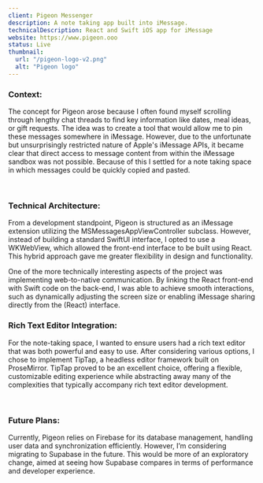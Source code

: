 ```yaml
---
client: Pigeon Messenger
description: A note taking app built into iMessage.
technicalDescription: React and Swift iOS app for iMessage
website: https://www.pigeon.ooo
status: Live
thumbnail:
  url: "/pigeon-logo-v2.png"
  alt: "Pigeon logo"
---
```


### Context:

The concept for Pigeon arose because I often found myself scrolling through lengthy chat threads to find key information like dates, meal ideas, or gift requests. The idea was to create a tool that would allow me to pin these messages somewhere in iMessage. However, due to the unfortunate but unsurprisingly restricted nature of Apple's iMessage APIs, it became clear that direct access to message content from within the iMessage sandbox was not possible. Because of this I settled for a note taking space in which messages could be quickly copied and pasted.

<div class="grid grid-cols-2 gap-2">
  <img
    src="/pigeon-4.png"
    alt=""
  />
  <img
    src="/pigeon-2.png"
    alt=""
  />
</div>

### Technical Architecture:

From a development standpoint, Pigeon is structured as an iMessage extension utilizing the MSMessagesAppViewController subclass. However, instead of building a standard SwiftUI interface, I opted to use a WKWebView, which allowed the front-end interface to be built using React. This hybrid approach gave me greater flexibility in design and functionality.

One of the more technically interesting aspects of the project was implementing web-to-native communication. By linking the React front-end with Swift code on the back-end, I was able to achieve smooth interactions, such as dynamically adjusting the screen size or enabling iMessage sharing directly from the (React) interface.

### Rich Text Editor Integration:

For the note-taking space, I wanted to ensure users had a rich text editor that was both powerful and easy to use. After considering various options, I chose to implement TipTap, a headless editor framework built on ProseMirror. TipTap proved to be an excellent choice, offering a flexible, customizable editing experience while abstracting away many of the complexities that typically accompany rich text editor development.


<div class="grid grid-cols-2 gap-2">
  <img
    src="/pigeon-3.png"
    alt=""
  />
  <img
    src="/pigeon-1.png"
    alt=""
  />
</div>

### Future Plans:

Currently, Pigeon relies on Firebase for its database management, handling user data and synchronization efficiently. However, I’m considering migrating to Supabase in the future. This would be more of an exploratory change, aimed at seeing how Supabase compares in terms of performance and developer experience.